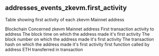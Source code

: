 ## addresses_events_zkevm.first_activity 
Table showing first activity of each zkevm Mainnet address

<ParamField path="blockchain">
Blockchain
</ParamField>
<ParamField path="address">
Concerned zkevm Mainnet address
</ParamField>
<ParamField path="first_activity_to">
First transaction activity to address
</ParamField>
<ParamField path="first_block_time">
The block time on which the address made it&#x27;s first activity
</ParamField>
<ParamField path="first_block_number">
The block number on which the address made it&#x27;s first activity
</ParamField>
<ParamField path="first_tx_hash">
The transaction hash on which the address made it&#x27;s first activity
</ParamField>
<ParamField path="first_function">
first function called by address
</ParamField>
<ParamField path="first_eth_transferred">
ETH transferred in transaction
</ParamField>
